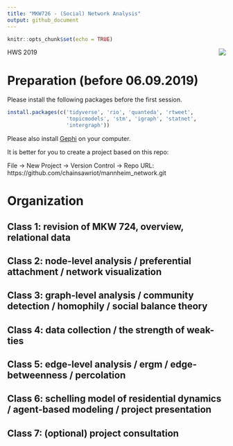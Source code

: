 ```yaml
---
title: "MKW726 - (Social) Network Analysis"
output: github_document
---
```


```r
knitr::opts_chunk$set(echo = TRUE)
```

<img src="data/mkw726.png" align="right" />

HWS 2019

# Preparation (before 06.09.2019)

Please install the following packages before the first session.

```r
install.packages(c('tidyverse', 'rio', 'quanteda', 'rtweet', 
                   'topicmodels', 'stm', 'igraph', 'statnet', 
                   'intergraph'))
```

Please also install [Gephi](https://gephi.org/) on your computer.

It is better for you to create a project based on this repo:

File -> New Project -> Version Control -> Repo URL: https://github.com/chainsawriot/mannheim_network.git

# Organization

## Class 1: revision of MKW 724, overview, relational data

## Class 2: node-level analysis / preferential attachment / network visualization

## Class 3: graph-level analysis / community detection / homophily / social balance theory

## Class 4: data collection / the strength of weak-ties

## Class 5: edge-level analysis / ergm / edge-betweenness / percolation

## Class 6: schelling model of residential dynamics / agent-based modeling / project presentation

## Class 7: (optional) project consultation

